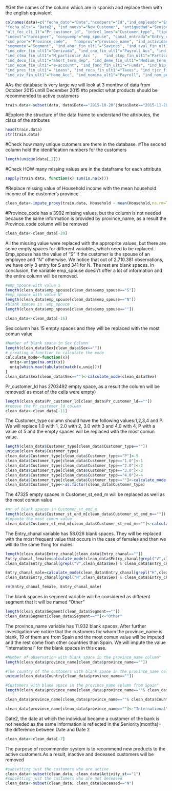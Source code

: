 #Get the names of the column which are in spanish and replace them with the english equivalent

```{r}
colnames(data)=c("fecha_dato"="Date","ncodpers"="Id","ind_empleado"="Emp_status","pais_residencia"="Country","sexo"="Sex","age"="Age",
"fecha_alta"= "Date2", "ind_nuevo"="New_Customer", "antiguedad"="Seniority","indrel"="Primary_customer",
"ult_fec_cli_1t"="Pr_customer_ld", "indrel_1mes"="Customer_type", "tiprel_1mes"="Customer_st_end_m", "indresi"="Residency",
"indext"="Foreigner", "conyuemp"="emp_spouse", "canal_entrada"="Entry_chanal", "indfall"="Deceased", "tipodom"="Address_type",
"cod_prov"="Province_code",   "nomprov"="province_name", "ind_actividad_cliente"="Activity_st", "renta"="Household",
"segmento"="Segment", "ind_ahor_fin_ult1"="Savings", "ind_aval_fin_ult1"="Guarantees", "ind_cco_fin_ult1"="Current_Acc",
"ind_cder_fin_ult1"="Derivada", "ind_cno_fin_ult1"="Payroll_Acc", "ind_ctju_fin_ult1"="Junior_Acc", 
"ind_ctma_fin_ult1"="M_particular_Acc ",   "ind_ctop_fin_ult1"="Particular_Acc", "ind_ctpp_fin_ult1"="Particular_Plus_Acc",
"ind_deco_fin_ult1"="Short_term_dep", "ind_deme_fin_ult1"="Medium_term_dep",  "ind_dela_fin_ult1"="Long_term_dep",
"ind_ecue_fin_ult1"="e-account", "ind_fond_fin_ult1"="Funds", "ind_hip_fin_ult1" = "Mortgage", "ind_plan_fin_ult1"="Pensions_Acc",
"ind_pres_fin_ult1"= "Loans", "ind_reca_fin_ult1"="Taxes", "ind_tjcr_fin_ult1"="Credit_Card", "ind_valo_fin_ult1"="Securities",
"ind_viv_fin_ult1"="Home_Acc", "ind_nomina_ult1"="Payroll", "ind_nom_pens_ult1"="Pensions", "ind_recibo_ult1"="Direct_Debit")
```

#As the database is very large we will look at 3 monthw of data from October 2015 untill December 2015
#to predict what products should be recommended to active customers
```{r}
train.data<-subset(data, data$Date=="2015-10-28"|data$Date=="2015-11-28"|data$Date=="2015-12-28")
```

#Explore the structure of the data frame to understand the attributes, the class of the atributes
```{r}
head(train.data)
str(train.data)
```

#Check how many unique cutomers are there in the database. 
#The second column hold the identification numbers for the customers
```{r}
length(unique(data[,2]))
```

#Check HOW many missing values are in the dataframe for each attribute
```{r}
sapply(train.data, function(x) sum(is.na(x)))
```

#Replace missing value of Household income with the mean household income of the customer's province .
```{r}
clean_data<-impute_proxy(train.data, Household ~ mean(Household,na.rm=TRUE) | province_name)
```

#Province_code has a 3992  missing values, but the column is not needed because the same information is provided by province_name, as a result the Province_code column will be removed
```{r}
clean_data<-clean_data[-20]
```


All the missing value were replaced with the approprite values, but there are some empty spaces for different variables, which need to be replaced. Emp_spouse has the value of "S" if the customer is the spouse of an employee and "N" otherwise. We notice that out of 2.710.381 observations, we have only 3 entry for S and 341 for N. The rest are blank spaces. In conclusion, the variable emp_spouse doesn't offer a lot of information and the entire column will be removed.

```{r}
#emp_spouce with value S
length(clean_data$emp_spouse[clean_data$emp_spouse=="S"])
#emp_spouce with value N"
length(clean_data$emp_spouse[clean_data$emp_spouse=="N"])
#blank spaces in  emp_spouce
length(clean_data$emp_spouse[clean_data$emp_spouse==""])

clean_data<-clean_data[-16]

```
Sex column has 15 empty spaces and they will be replaced with the most comun value
```{r}
#Number of blank space in Sex Column
length(clean_data$Sex[clean_data$Sex==""])
# creating a function to calculate the mode
calculate_mode<-function(x){
  uniq<-unique(na.omit(x))
  uniq[which.max(tabulate(match(x,uniq)))]
}
clean_data$Sex[clean_data$Sex==""]<-calculate_mode(clean_data$Sex)
```
Pr_customer_ld has 2703492 empty space, as a result the column will be removed( as most of the cells were empty)
```{r}

length(clean_data$Pr_customer_ld[clean_data$Pr_customer_ld==""])
#remove the Pr_customer_ld column
clean_data<-clean_data[-11]
```

The Customer_type column should have the following values:1,2,3,4 and P. We will replace 1.0 with 1, 2.0 with 2, 3.0 with 3 and 4.0 with 4, P with a value of 5 and the empty spaces will be replaced with the most comun value. 
```{r}
length(clean_data$Customer_type[clean_data$Customer_type==""])
unique(clean_data$Customer_type)
clean_data$Customer_type[clean_data$Customer_type=="P"]<-5
clean_data$Customer_type[clean_data$Customer_type=="1.0"]<-1
clean_data$Customer_type[clean_data$Customer_type=="2.0"]<-2
clean_data$Customer_type[clean_data$Customer_type=="3.0"]<-3
clean_data$Customer_type[clean_data$Customer_type=="4.0"]<-4
clean_data$Customer_type[clean_data$Customer_type==""]<-calculate_mode(clean_data$Customer_type)
clean_data$Customer_type<-as.factor(clean_data$Customer_type)
```

The 47325 empty spaces in Customer_st_end_m will be replaced as well as the most comun value
```{r}
#nr of blank spaces in Customer_st_end_m
length(clean_data$Customer_st_end_m[clean_data$Customer_st_end_m==""])
#impoute the most comun value
clean_data$Customer_st_end_m[clean_data$Customer_st_end_m==""]<-calculate_mode(clean_data$Customer_st_end_m)

```

  The Entry_chanal variable has 58.026 blank spaces. They will be replaced with the most frequent value that occurs in the case of females and then we will do the same thing for males
```{r}
length(clean_data$Entry_chanal[clean_data$Entry_chanal==""])
Entry_chanal_female=calculate_mode(clean_data$Entry_chanal[grepl("V",clean_data$Sex)])
clean_data$Entry_chanal[grepl("V",clean_data$Sex) & clean_data$Entry_chanal==""]=Entry_chanal_female

Entry_chanal_male=calculate_mode(clean_data$Entry_chanal[grepl("H",clean_data$Sex)])
clean_data$Entry_chanal[grepl("H",clean_data$Sex) & clean_data$Entry_chanal==""]=Entry_chanal_male

rm(Entry_chanal_female, Entry_chanal_male)
```

  The blank spaces in segment variable will be considered as different segment that it will be named "Other"
```{r}
length(clean_data$Segment[clean_data$Segment==""])
clean_data$Segment[clean_data$Segment==""]<-"Other"
```

  The province_name variable has 11.932 blank spaces. After further investigation we notice that the customers for whom the province_name is blank,  19 of them are from Spain and the most comun value will be imputed and the rest come from other countries than Spain. We will impute the value "International" for the blank spaces in this case.
```{r} 
#Number of observation with blank space in the province_name column"
length(clean_data$province_name[clean_data$province_name==""])

#The country of the customers with blank space in the province_name column"
unique(clean_data$Country[clean_data$province_name==""])

#Customers with blank space in the province_name column from Spain"
length(clean_data$province_name[clean_data$province_name==""& clean_data$Country=="ES"])

clean_data$province_name[clean_data$province_name==""& clean_data$Country=="ES"]<-calculate_mode(clean_data$province_name)

clean_data$province_name[clean_data$province_name==""]<-"International"

```

 Date2, the date at which the individual became a customer of the bank is not needed as the same information is reflected in the Seniority(months)= the difference between Date and Date 2

```{r}
clean_data<-clean_data[-7]
```


  The purpose of recommender system is to recommend new products to the active customers.As a result, inactive and deceased customers will be removed
```{r}
#subsetting just the customers who are active
clean_data<-subset(clean_data, clean_data$Activity_st=="1")
#subsetting just the customers who are not deceased
clean_data<-subset(clean_data, clean_data$Deceased=="N")

```


